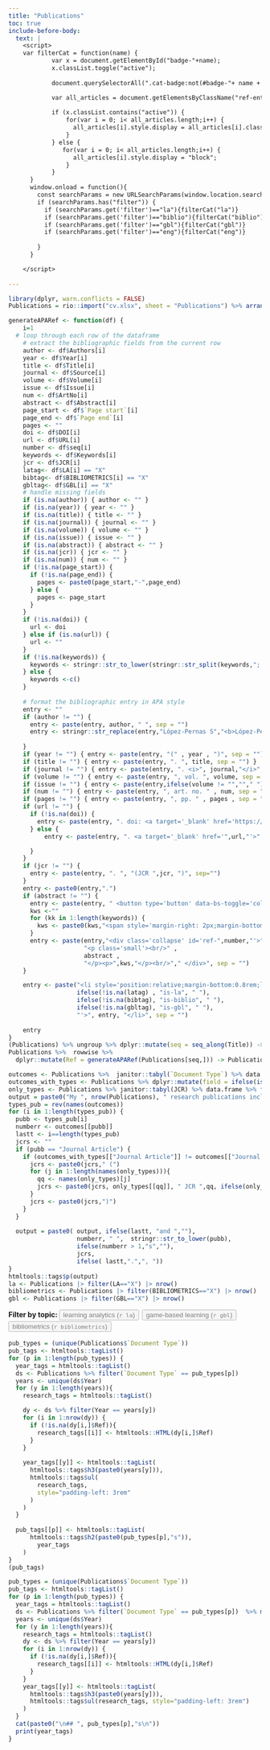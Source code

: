 ```yaml
---
title: "Publications"
toc: true
include-before-body:
  text: |
    <script>
    var filterCat = function(name) {
            var x = document.getElementById("badge-"+name);
            x.classList.toggle("active");
          
            document.querySelectorAll(".cat-badge:not(#badge-"+ name + ")").forEach(e=>(e.classList.remove("active")))

            var all_articles = document.getElementsByClassName("ref-entry");
          
            if (x.classList.contains("active")) {
                for(var i = 0; i< all_articles.length;i++) {
                  all_articles[i].style.display = all_articles[i].classList.contains("is-"+name) ? "block":"none";
                }
            } else {
               for(var i = 0; i< all_articles.length;i++) {
                  all_articles[i].style.display = "block";
                } 
            }
      }
      window.onload = function(){
        const searchParams = new URLSearchParams(window.location.search);
        if (searchParams.has("filter")) {
          if (searchParams.get('filter')=="la"){filterCat("la")}
          if (searchParams.get('filter')=="biblio"){filterCat("biblio")}
          if (searchParams.get('filter')=="gbl"){filterCat("gbl")}
          if (searchParams.get('filter')=="eng"){filterCat("eng")}
  
        }
      }

    </script>
    
---
```



```r

library(dplyr, warn.conflicts = FALSE)
Publications = rio::import("cv.xlsx", sheet = "Publications") %>% arrange(JCR,desc(`Document Type`),desc(Year))

generateAPARef <- function(df) {
    i=1
  # loop through each row of the dataframe
    # extract the bibliographic fields from the current row
    author <- df$Authors[i]
    year <- df$Year[i]
    title <- df$Title[i]
    journal <- df$Source[i]
    volume <- df$Volume[i]
    issue <- df$Issue[i]
    num <- df$ArtNo[i]
    abstract <- df$Abstract[i]
    page_start <- df$`Page start`[i]
    page_end <- df$`Page end`[i]
    pages <- ""
    doi <- df$DOI[i]
    url <- df$URL[i]
    number <- df$seq[i]
    keywords <- df$Keywords[i]
    jcr <- df$JCR[i]  
    latag<- df$LA[i] == "X"
    bibtag<- df$BIBLIOMETRICS[i] == "X"
    gbltag<- df$GBL[i] == "X"
    # handle missing fields
    if (is.na(author)) { author <- "" }
    if (is.na(year)) { year <- "" }
    if (is.na(title)) { title <- "" }
    if (is.na(journal)) { journal <- "" }
    if (is.na(volume)) { volume <- "" }
    if (is.na(issue)) { issue <- "" }
    if (is.na(abstract)) { abstract <- "" }
    if (is.na(jcr)) { jcr <- "" }
    if (is.na(num)) { num <- "" }
    if (!is.na(page_start)) {
      if (!is.na(page_end)) {
        pages <- paste0(page_start,"-",page_end) 
      } else {
        pages <- page_start
      }
    }
    if (!is.na(doi)) {
      url <- doi 
    } else if (is.na(url)) {
      url <- ""
    }
    if (!is.na(keywords)) {
      keywords <- stringr::str_to_lower(stringr::str_split(keywords,"; ")[[1]])
    } else {
      keywords <-c()
    }
    
    # format the bibliographic entry in APA style
    entry <- ""
    if (author != "") { 
      entry <- paste(entry, author, " ", sep = "")
      entry <- stringr::str_replace(entry,"López-Pernas S","<b>López-Pernas S</b>")
    
    }
    if (year != "") { entry <- paste(entry, "(" , year , ")", sep = "") }
    if (title != "") { entry <- paste(entry, ". ", title, sep = "") }
    if (journal != "") { entry <- paste(entry, ". <i>", journal,"</i>", sep = "") }
    if (volume != "") { entry <- paste(entry, ", vol. ", volume, sep = "") }
    if (issue != "") { entry <- paste(entry,ifelse(volume != "",""," "), "(", issue, ")", sep = "") }
    if (num != "") { entry <- paste(entry, ", art. no. " , num, sep = "") }
    if (pages != "") { entry <- paste(entry, ", pp. " , pages , sep = "") }
    if (url != "") { 
      if (!is.na(doi)) {
        entry <- paste(entry, ". doi: <a target='_blank' href='https://doi.org/",url,"'>" , url , "</a>" ,sep = "") 
      } else {
          entry <- paste(entry, ". <a target='_blank' href='",url,"'>" , url , "</a>" ,sep = "") 

      }
    } 
    if (jcr != "") {
      entry <- paste(entry, ". ", "(JCR ",jcr, ")", sep="")
    }  
    entry <- paste0(entry,".")
    if (abstract != "") { 
      entry <- paste(entry, " <button type='button' data-bs-toggle='collapse' data-bs-target='#ref-",number,"'   aria-expanded='false'  aria-controls='ref-",number,"' class='btn btn-sm btn-danger btn-pub'><i class='bi bi-plus-lg'></i></button>", sep = "")
      kws <-""
      for (kk in 1:length(keywords)) {
        kws <- paste0(kws,"<span style='margin-right: 2px;margin-bottom: 5px;' class='badge rounded-pill bg-warning'>",keywords[kk],"</span>")
      }
      entry <- paste(entry,"<div class='collapse' id='ref-",number,"'>",
                     "<p class='small'><br/>" , 
                     abstract , 
                     "</p><p>",kws,"</p><br/>"," </div>", sep = "") 
    }

    entry <- paste("<li style='position:relative;margin-bottom:0.8rem;list-style:none;' class='ref-entry ",
                   ifelse(!is.na(latag) , "is-la", " "), 
                   ifelse(!is.na(bibtag), "is-biblio", " "), 
                   ifelse(!is.na(gbltag), "is-gbl", " "),
                   "'>", entry, "</li>", sep = "")
    
    entry
}
(Publications) %>% ungroup %>% dplyr::mutate(seq = seq_along(Title)) -> Publications
Publications %>%  rowwise %>% 
  dplyr::mutate(Ref = generateAPARef(Publications[seq,])) -> Publications
```

```r
outcomes <- Publications %>%  janitor::tabyl(`Document Type`) %>% data.frame %>% pull(n,`Document.Type`) 
outcomes_with_types <- Publications %>% dplyr::mutate(field = ifelse(is.na(JCR),`Document Type`,JCR)) %>% janitor::tabyl(field) %>% data.frame %>% pull(n,field) 
only_types <- Publications %>% janitor::tabyl(JCR) %>% data.frame %>% filter(!is.na(JCR)) %>% arrange(JCR) %>% pull(n,JCR) 
output = paste0("My ", nrow(Publications), " research publications include ")
types_pub = rev(names(outcomes))
for (i in 1:length(types_pub)) {
  pubb <- types_pub[i]
  numberr <- outcomes[[pubb]]
  lastt <- i==length(types_pub)
  jcrs <- ""
  if (pubb == "Journal Article") {
    if (outcomes_with_types[["Journal Article"]] != outcomes[["Journal Article"]] ){
      jcrs <- paste0(jcrs," (")
      for (j in 1:length(names(only_types))){
        qq <- names(only_types)[j]
        jcrs <- paste0(jcrs, only_types[[qq]], " JCR ",qq, ifelse(only_types[[qq]]>1,"s",""),ifelse( length(names(only_types)) == j,"",", "))
      }
      jcrs <- paste0(jcrs,")")
    } 
  }
  
  output = paste0( output, ifelse(lastt, "and ",""), 
                   numberr, " ",  stringr::str_to_lower(pubb), 
                   ifelse(numberr > 1,"s",""),
                   jcrs,
                   ifelse( lastt,".",", "))
}
htmltools::tags$p(output)
la <- Publications |> filter(LA=="X") |> nrow()
bibliometrics <- Publications |> filter(BIBLIOMETRICS=="X") |> nrow()
gbl <- Publications |> filter(GBL=="X") |> nrow()
```


<span><b style="vertical-align:'middle;'">Filter by topic: </b>
<button style='margin-right: 2px; margin-bottom: 2px;' class='btn badge rounded-pill bg-danger cat-badge ' id='badge-la' onclick="filterCat('la')">learning analytics (`r la`)</button>
<button style='margin-right: 2px; margin-bottom: 2px;' class='btn badge rounded-pill bg-danger cat-badge ' id='badge-gbl' onclick="filterCat('gbl')">game-based learning (`r gbl`)</button>
<button style='margin-right: 2px; margin-bottom: 2px;' class='btn badge rounded-pill bg-danger cat-badge ' id='badge-biblio' onclick="filterCat('biblio')">bibliometrics (`r bibliometrics`)</button>
</span>
<style>
.cat-badge:not(.active) {
  opacity:0.5;
}
</style>

```r
pub_types = (unique(Publications$`Document Type`))
pub_tags <- htmltools::tagList()
for (p in 1:length(pub_types)) {
  year_tags = htmltools::tagList()
  ds <- Publications %>% filter(`Document Type` == pub_types[p])
  years <- unique(ds$Year)
  for (y in 1:length(years)){
    research_tags = htmltools::tagList()

    dy <- ds %>% filter(Year == years[y])
    for (i in 1:nrow(dy)) {
      if (!is.na(dy[i,]$Ref)){
        research_tags[[i]] <- htmltools::HTML(dy[i,]$Ref)
      }
    }
    
    year_tags[[y]] <- htmltools::tagList(
      htmltools::tags$h3(paste0(years[y])),
      htmltools::tags$ul(
        research_tags,
        style="padding-left: 3rem"
      )
    )
  }
  
  pub_tags[[p]] <- htmltools::tagList(
      htmltools::tags$h2(paste0(pub_types[p],"s")),
        year_tags
    )
}
(pub_tags)
```
 
```r
pub_types = (unique(Publications$`Document Type`))
pub_tags <- htmltools::tagList()
for (p in 1:length(pub_types)) {
  year_tags = htmltools::tagList()
  ds <- Publications %>% filter(`Document Type` == pub_types[p])  %>% mutate(pos = which(strsplit(Authors,", ")[[1]] == "López-Pernas S.")) %>% arrange(desc(Year),pos)
  years <- unique(ds$Year)
  for (y in 1:length(years)){
    research_tags = htmltools::tagList()
    dy <- ds %>% filter(Year == years[y])
    for (i in 1:nrow(dy)) {
      if (!is.na(dy[i,]$Ref)){
        research_tags[[i]] <- htmltools::HTML(dy[i,]$Ref)
      }
    }
    year_tags[[y]] <- htmltools::tagList(
      htmltools::tags$h3(paste0(years[y])),
      htmltools::tags$ul(research_tags, style="padding-left: 3rem")
    )
  }
  cat(paste0("\n## ", pub_types[p],"s\n"))
  print(year_tags)
}

```



